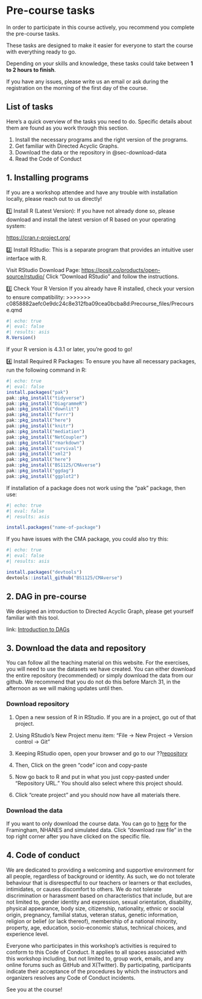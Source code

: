 # Pre-course tasks {#sec-pre-course}

In order to
participate in this course actively, you recommend you complete the
pre-course tasks. 

These tasks are designed to make it easier for everyone to start the
course with everything ready to go.

Depending on your skills and knowledge, these tasks could take
between **1 to 2 hours to finish**.

If you have any issues, please write us an email or ask during the
registration on the morning of the first day of the course.

## List of tasks

Here's a quick overview of the tasks you need to do. Specific details
about them are found as you work through this section.

::: callout-note 
1. Install the necessary programs and the right version of the programs. 
2. Get familiar with Directed Acyclic Graphs. 
3. Download the data or the repository in @sec-download-data
4. Read the Code of Conduct
:::

## 1. Installing programs {#sec-intall-r-packages}

If you are a workshop attendee and have any trouble
with installation locally, please reach out to us directly!

1️⃣ Install R (Latest Version): If you have not already done so, please
download and install the latest version of R based on your operating
system:

<https://cran.r-project.org/>

2️⃣ Install
RStudio: This is a separate program that provides an intuitive user
interface with R. 

Visit RStudio Download Page:
<https://posit.co/products/open-source/rstudio/> Click "Download
RStudio" and follow the instructions.

3️⃣ Check Your R Version If you already have R
installed, check your version to ensure compatibility: \>\>\>\>\>\>\>
c0858882aefc0e9dc24c8e312fba09cea0bcba8d:Precourse_files/Precourse.qmd

```r
#| echo: true
#| eval: false
#| results: asis
R.Version()
```

If your R version is 4.3.1 or later, you're good to go!

4️⃣ Install Required R Packages: To ensure you have all necessary
packages, run the following command in R:

```r
#| echo: true
#| eval: false
install.packages("pak")
pak::pkg_install("tidyverse")
pak::pkg_install("DiagrammeR")
pak::pkg_install("downlit")
pak::pkg_install("furrr")
pak::pkg_install("here")
pak::pkg_install("knitr")
pak::pkg_install("mediation")
pak::pkg_install("NetCoupler")
pak::pkg_install("rmarkdown")
pak::pkg_install("survival")
pak::pkg_install("xml2")
pak::pkg_install("here")
pak::pkg_install("BS1125/CMAverse")
pak::pkg_install("ggdag")
pak::pkg_install("ggplot2")
```

If installation of a package does not work using the "pak" package, then
use:

```r
#| echo: true
#| eval: false
#| results: asis

install.packages("name-of-package")
```

If you have issues with the CMA package, you could also try this:

```r
#| echo: true
#| eval: false
#| results: asis

install.packages("devtools")
devtools::install_github("BS1125/CMAverse")
```

## 2. DAG in pre-course {#sec-code-of-conduct}

We designed an introduction to Directed Acyclic Graph,
please get yourself familiar with this tool.

link: [Introduction to DAGs](/preamble/Introduction-to-DAGs.qmd)

## 3. Download the data and repository {#sec-download-data}

You can follow all the teaching material on this website. For the
exercises, you will need to use the datasets we have created. You can
either download the entire repository (recommended) or simply download
the data from our github. We recommend that you do not do this before
March 31, in the afternoon as we will making updates until then.

### Download repository

1.  Open a new session of R in RStudio. If you are in a project, go out
    of that project.

2.  Using RStudio's New Project menu item: "File -\> New Project -\>
    Version control -\> Git"

3.  Keeping RStudio open, open your browser and go to our
    ??[repository](https://github.com/steno-aarhus/mediation-analysis-course)

4.  Then, Click on the green "code" icon and copy-paste

5.  Now go back to R and put in what you just copy-pasted under
    "Repository URL." You should also select where this project should.

6. Click "create project" and you should now have all materials there.

### Download the data

If you want to only download the course data. You can go to
[here](https://github.com/steno-aarhus/mediation-analysis-course/tree/main/data)
for the Framingham, NHANES and simulated data. Click "download raw file"
in the top right corner after you have clicked on the specific file.

## 4. Code of conduct

We are dedicated to providing a welcoming and supportive environment for
all people, regardless of background or identity. As such, we do not
tolerate behaviour that is disrespectful to our teachers or learners or
that excludes, intimidates, or causes discomfort to others. We do not
tolerate discrimination or harassment based on characteristics that
include, but are not limited to, gender identity and expression, sexual
orientation, disability, physical appearance, body size, citizenship,
nationality, ethnic or social origin, pregnancy, familial status,
veteran status, genetic information, religion or belief (or lack
thereof), membership of a national minority, property, age, education,
socio-economic status, technical choices, and experience level.

Everyone who
participates in this workshop’s activities is required to conform to
this Code of Conduct. It applies to all spaces associated with this
workshop including, but not limited to, group work, emails, and any
online forums such as GitHub and X(Twitter). By participating,
participants indicate their acceptance of the procedures by which the
instructors and organizers resolves any Code of Conduct incidents.

See you at the course!